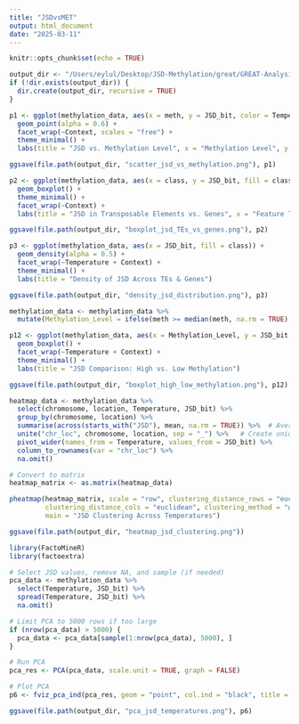 ```yaml
---
title: "JSDvsMET"
output: html_document
date: "2025-03-11"
---
```


```r
knitr::opts_chunk$set(echo = TRUE)
```


```r
output_dir <- "/Users/eylul/Desktop/JSD-Methylation/great/GREAT-Analysis/plots"
if (!dir.exists(output_dir)) {
  dir.create(output_dir, recursive = TRUE)
}

```

```r
p1 <- ggplot(methylation_data, aes(x = meth, y = JSD_bit, color = Temperature)) +
  geom_point(alpha = 0.6) +
  facet_wrap(~Context, scales = "free") +
  theme_minimal() +
  labs(title = "JSD vs. Methylation Level", x = "Methylation Level", y = "JSD (bits)")

ggsave(file.path(output_dir, "scatter_jsd_vs_methylation.png"), p1)
```


```r
p2 <- ggplot(methylation_data, aes(x = class, y = JSD_bit, fill = class)) +
  geom_boxplot() +
  theme_minimal() +
  facet_wrap(~Context) +
  labs(title = "JSD in Transposable Elements vs. Genes", x = "Feature Type", y = "JSD (bits)")

ggsave(file.path(output_dir, "boxplot_jsd_TEs_vs_genes.png"), p2)
```

```r
p3 <- ggplot(methylation_data, aes(x = JSD_bit, fill = class)) +
  geom_density(alpha = 0.5) +
  facet_wrap(~Temperature + Context) +
  theme_minimal() +
  labs(title = "Density of JSD Across TEs & Genes")

ggsave(file.path(output_dir, "density_jsd_distribution.png"), p3)
```


```r
methylation_data <- methylation_data %>%
  mutate(Methylation_Level = ifelse(meth >= median(meth, na.rm = TRUE), "High", "Low"))

p12 <- ggplot(methylation_data, aes(x = Methylation_Level, y = JSD_bit, fill = Methylation_Level)) +
  geom_boxplot() +
  facet_wrap(~Temperature + Context) +
  theme_minimal() +
  labs(title = "JSD Comparison: High vs. Low Methylation")

ggsave(file.path(output_dir, "boxplot_high_low_methylation.png"), p12)
```


```r
heatmap_data <- methylation_data %>%
  select(chromosome, location, Temperature, JSD_bit) %>%
  group_by(chromosome, location) %>%
  summarise(across(starts_with("JSD"), mean, na.rm = TRUE)) %>%  # Average duplicates
  unite("chr_loc", chromosome, location, sep = "_") %>%   # Create unique row identifier
  pivot_wider(names_from = Temperature, values_from = JSD_bit) %>%
  column_to_rownames(var = "chr_loc") %>%
  na.omit()

# Convert to matrix
heatmap_matrix <- as.matrix(heatmap_data)

pheatmap(heatmap_matrix, scale = "row", clustering_distance_rows = "euclidean",
         clustering_distance_cols = "euclidean", clustering_method = "ward.D2",
         main = "JSD Clustering Across Temperatures")

ggsave(file.path(output_dir, "heatmap_jsd_clustering.png"))
```



```r
library(FactoMineR)
library(factoextra)

# Select JSD values, remove NA, and sample (if needed)
pca_data <- methylation_data %>%
  select(Temperature, JSD_bit) %>%
  spread(Temperature, JSD_bit) %>%
  na.omit()

# Limit PCA to 5000 rows if too large
if (nrow(pca_data) > 5000) {
  pca_data <- pca_data[sample(1:nrow(pca_data), 5000), ]
}

# Run PCA
pca_res <- PCA(pca_data, scale.unit = TRUE, graph = FALSE)

# Plot PCA
p6 <- fviz_pca_ind(pca_res, geom = "point", col.ind = "black", title = "PCA of JSD Across Temperatures")

ggsave(file.path(output_dir, "pca_jsd_temperatures.png"), p6)
```





